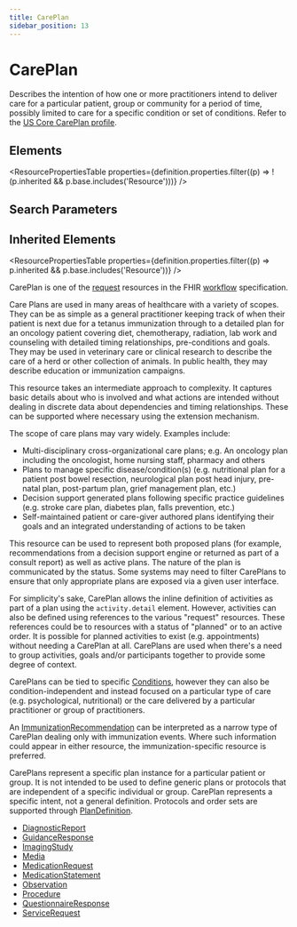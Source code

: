 ```yaml
---
title: CarePlan
sidebar_position: 13
---
```



# CarePlan

Describes the intention of how one or more practitioners intend to deliver care for a particular patient, group or community for a period of time, possibly limited to care for a specific condition or set of conditions. Refer to the [US Core CarePlan profile](https://hl7.org/fhir/us/core/stu3.1.1/StructureDefinition-us-core-careplan.html).

<Tabs queryString="section">
  <TabItem value="schema" label="Schema" default>

## Elements

<ResourcePropertiesTable
  properties={definition.properties.filter((p) => !(p.inherited && p.base.includes('Resource')))}
/>

## Search Parameters

<SearchParamsTable searchParams={definition.searchParameters} />

## Inherited Elements

<ResourcePropertiesTable properties={definition.properties.filter((p) => p.inherited && p.base.includes('Resource'))} />

  </TabItem>
  <TabItem value="usage" label="Usage">
<div> <a name="scope"></a> <p>CarePlan is one of the <a href="https://www.hl7.org/fhir/workflow.html#request">request</a> resources in the FHIR <a href="https://www.hl7.org/fhir/workflow.html">workflow</a> specification.</p> <p>  Care Plans are used in many areas of healthcare with a variety of scopes. They can be as simple as a general practitioner keeping track of when their  patient is next due for a tetanus immunization through to a detailed plan for an oncology patient covering diet, chemotherapy, radiation, lab work and counseling with detailed timing relationships, pre-conditions and goals. They may be used in veterinary care or clinical research to describe the care of a herd or other collection of animals.  In public health, they may describe education or immunization campaigns. </p> <p> This resource takes an intermediate approach to complexity.  It captures basic details about who is involved and what actions are intended without dealing in discrete data about dependencies and timing relationships.  These can be supported where necessary using the extension mechanism. </p> <p> The scope of care plans may vary widely.  Examples include: </p> <ul> <li> Multi-disciplinary cross-organizational care plans; e.g. An oncology plan including the  oncologist, home nursing staff, pharmacy and others </li> <li> Plans to manage specific disease/condition(s) (e.g. nutritional plan for a patient post bowel  resection, neurological plan post head injury, pre-natal plan, post-partum plan, grief management  plan, etc.) </li> <li> Decision support generated plans following specific practice guidelines (e.g. stroke care plan,  diabetes plan, falls prevention, etc.) </li> <li> Self-maintained patient or care-giver authored plans identifying their goals and an integrated understanding of actions to be taken </li> </ul> <p> This resource can be used to represent both proposed plans (for example, recommendations from a decision support engine or returned as part of a consult report) as well as active plans.  The nature of the plan is communicated by the status.  Some systems may need to filter <Link to="/docs/api/fhir/resources/careplan">CarePlans</Link> to ensure that only appropriate plans are exposed via a given user interface. </p> </div>
  </TabItem>
  <TabItem value="relationships" label="Relationships">
<div> <a name="bnr"></a> <p> For simplicity's sake, <Link to="/docs/api/fhir/resources/careplan">CarePlan</Link> allows the inline definition of activities as part of a plan using  the <code>activity.detail</code> element.  However, activities can also be defined using references to the various "request" resources.  These references could be to resources with a status of "planned" or to an active order.  It is possible for planned activities to exist (e.g. appointments) without needing a <Link to="/docs/api/fhir/resources/careplan">CarePlan</Link> at all.  <Link to="/docs/api/fhir/resources/careplan">CarePlans</Link> are used when there's a need to group activities, goals and/or participants together to provide some degree of context. </p> <p> <Link to="/docs/api/fhir/resources/careplan">CarePlans</Link> can be tied to specific <a href="/docs/api/fhir/resources/condition">Conditions</a>, however they can also be  condition-independent and instead focused on a particular type of care (e.g. psychological, nutritional) or the care delivered by a particular practitioner or group of practitioners. </p> <p> An <a href="/docs/api/fhir/resources/immunizationrecommendation">ImmunizationRecommendation</a> can be interpreted as a narrow type of <Link to="/docs/api/fhir/resources/careplan">CarePlan</Link> dealing only with immunization events.  Where such information could appear in either resource, the immunization-specific resource is preferred. </p> <p> <Link to="/docs/api/fhir/resources/careplan">CarePlans</Link> represent a specific plan instance for a particular patient or group.  It is not intended to be used to define generic plans or protocols that are independent of a specific individual or group.  <Link to="/docs/api/fhir/resources/careplan">CarePlan</Link> represents a specific intent, not a general definition.  Protocols and order sets are supported through <a href="/docs/api/fhir/resources/plandefinition">PlanDefinition</a>. </p> </div>
  </TabItem>

  <TabItem value="referencedBy" label="Referenced By">
<ul><li><a href="/docs/api/fhir/resources/diagnosticreport">DiagnosticReport</a></li>
<li><a href="/docs/api/fhir/resources/guidanceresponse">GuidanceResponse</a></li>
<li><a href="/docs/api/fhir/resources/imagingstudy">ImagingStudy</a></li>
<li><a href="/docs/api/fhir/resources/media">Media</a></li>
<li><a href="/docs/api/fhir/resources/medicationrequest">MedicationRequest</a></li>
<li><a href="/docs/api/fhir/resources/medicationstatement">MedicationStatement</a></li>
<li><a href="/docs/api/fhir/resources/observation">Observation</a></li>
<li><a href="/docs/api/fhir/resources/procedure">Procedure</a></li>
<li><a href="/docs/api/fhir/resources/questionnaireresponse">QuestionnaireResponse</a></li>
<li><a href="/docs/api/fhir/resources/servicerequest">ServiceRequest</a></li></ul>
  </TabItem>
</Tabs>
